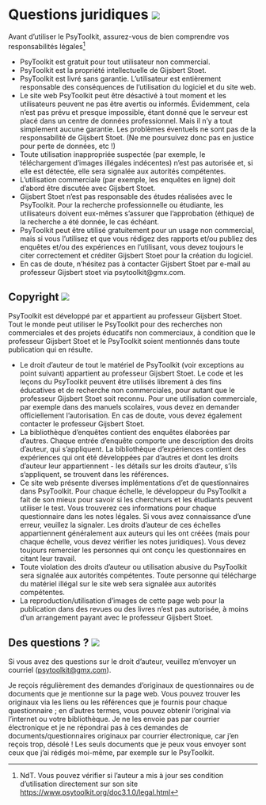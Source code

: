 # Questions juridiques [![](img/ukflag.png)](https://www.psytoolkit.org/doc3.1.0/legal.html){#legal}
Avant d'utiliser le PsyToolkit, assurez-vous de bien comprendre vos responsabilités légales^[NdT. Vous pouvez vérifier si l'auteur a mis à jour ses condition d'utilisation directement sur son site [https://www.psytoolkit.org/doc3.1.0/legal.html](https://www.psytoolkit.org/doc3.1.0/legal.html)]

* PsyToolkit est gratuit pour tout utilisateur non commercial.
* PsyToolkit est la propriété intellectuelle de Gijsbert Stoet.
* PsyToolkit est livré sans garantie. L'utilisateur est entièrement responsable des conséquences de l'utilisation du logiciel et du site web.
* Le site web PsyToolkit peut être désactivé à tout moment et les utilisateurs peuvent ne pas être avertis ou informés. Évidemment, cela n'est pas prévu et presque impossible, étant donné que le serveur est placé dans un centre de données professionnel. Mais il n'y a tout simplement aucune garantie. Les problèmes éventuels ne sont pas de la responsabilité de Gijsbert Stoet. (Ne me poursuivez donc pas en justice pour perte de données, etc !)
* Toute utilisation inappropriée suspectée (par exemple, le téléchargement d'images illégales indécentes) n'est pas autorisée et, si elle est détectée, elle sera signalée aux autorités compétentes.
* L'utilisation commerciale (par exemple, les enquêtes en ligne) doit d'abord être discutée avec Gijsbert Stoet.
* Gijsbert Stoet n'est pas responsable des études réalisées avec le PsyToolkit. Pour la recherche professionnelle ou étudiante, les utilisateurs doivent eux-mêmes s'assurer que l'approbation (éthique) de la recherche a été donnée, le cas échéant.
* PsyToolkit peut être utilisé gratuitement pour un usage non commercial, mais si vous l'utilisez et que vous rédigez des rapports et/ou publiez des enquêtes et/ou des expériences en l'utilisant, vous devez toujours le citer correctement et créditer Gijsbert Stoet pour la création du logiciel.
* En cas de doute, n'hésitez pas à contacter Gijsbert Stoet par e-mail au professeur Gijsbert stoet via psytoolkit@gmx.com.

## Copyright [![](img/ukflag.png)](https://www.psytoolkit.org/copyright.html){#s14-1}
PsyToolkit est développé par et appartient au professeur Gijsbert Stoet. Tout le monde peut utiliser le PsyToolkit pour des recherches non commerciales et des projets éducatifs non commerciaux, à condition que le professeur Gijsbert Stoet et le PsyToolkit soient mentionnés dans toute publication qui en résulte.

* Le droit d'auteur de tout le matériel de PsyToolkit (voir exceptions au point suivant) appartient au professeur Gijsbert Stoet. Le code et les leçons du PsyToolkit peuvent être utilisés librement à des fins éducatives et de recherche non commerciales, pour autant que le professeur Gijsbert Stoet soit reconnu. Pour une utilisation commerciale, par exemple dans des manuels scolaires, vous devez en demander officiellement l'autorisation. En cas de doute, vous devez également contacter le professeur Gijsbert Stoet.
* La bibliothèque d'enquêtes contient des enquêtes élaborées par d'autres. Chaque entrée d'enquête comporte une description des droits d'auteur, qui s'appliquent. La bibliothèque d'expériences contient des expériences qui ont été développées par d'autres et dont les droits d'auteur leur appartiennent - les détails sur les droits d'auteur, s'ils s'appliquent, se trouvent dans les références.
* Ce site web présente diverses implémentations d'et  de questionnaires dans PsyToolkit. Pour chaque échelle, le développeur du PsyToolkit a fait de son mieux pour savoir si les chercheurs et les étudiants peuvent utiliser le test. Vous trouverez ces informations pour chaque questionnaire dans les notes légales. Si vous avez connaissance d'une erreur, veuillez la signaler. Les droits d'auteur de ces échelles appartiennent généralement aux auteurs qui les ont créées (mais pour chaque échelle, vous devez vérifier les notes juridiques). Vous devez toujours remercier les personnes qui ont conçu les questionnaires en citant leur travail.
* Toute violation des droits d'auteur ou utilisation abusive du PsyToolkit sera signalée aux autorités compétentes. Toute personne qui télécharge du matériel illégal sur le site web sera signalée aux autorités compétentes.
* La reproduction/utilisation d'images de cette page web pour la publication dans des revues ou des livres n'est pas autorisée, à moins d'un arrangement payant avec le professeur Gijsbert Stoet.

## Des questions ? [![](img/ukflag.png)](https://www.psytoolkit.org/copyright.html#_any_questions){#s14-2}

Si vous avez des questions sur le droit d'auteur, veuillez m'envoyer un courriel ([psytoolkit\@gmx.com](mailto:psytoolkit\@gmx.com)).

Je reçois régulièrement des demandes d'originaux de questionnaires ou de documents que je mentionne sur la page web. Vous pouvez trouver les originaux via les liens ou les références que je fournis pour chaque questionnaire ; en d'autres termes, vous pouvez obtenir l'original via l'internet ou votre bibliothèque. Je ne les envoie pas par courrier électronique et je ne répondrai pas à ces demandes de documents/questionnaires originaux par courrier électronique, car j'en reçois trop, désolé ! Les seuls documents que je peux vous envoyer sont ceux que j'ai rédigés moi-même, par exemple sur le PsyToolkit.